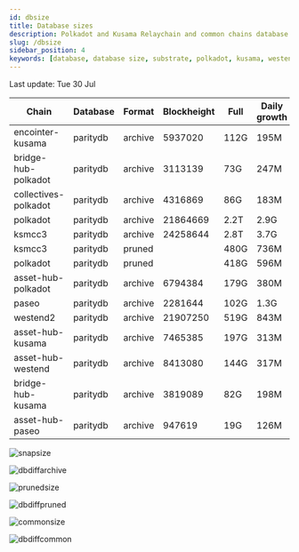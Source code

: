 ```yaml
---
id: dbsize
title: Database sizes
description: Polkadot and Kusama Relaychain and common chains database sizes
slug: /dbsize
sidebar_position: 4
keywords: [database, database size, substrate, polkadot, kusama, westend]
---
```



Last update: Tue 30 Jul

| Chain    | Database   | Format | Blockheight | Full         | Daily growth |
| ------------------------| ----------- | -------- | ------- | ---------- | ----- | 
| encointer-kusama | paritydb | archive | 5937020 | 112G | 195M |
| bridge-hub-polkadot | paritydb | archive | 3113139 | 73G | 247M |
| collectives-polkadot | paritydb | archive | 4316869 | 86G | 183M |
| polkadot | paritydb | archive | 21864669 | 2.2T | 2.9G |
| ksmcc3 | paritydb | archive | 24258644 | 2.8T | 3.7G |
| ksmcc3 | paritydb | pruned |  | 480G | 736M |
| polkadot | paritydb | pruned |  | 418G | 596M |
| asset-hub-polkadot | paritydb | archive | 6794384 | 179G | 380M |
| paseo | paritydb | archive | 2281644 | 102G | 1.3G |
| westend2 | paritydb | archive | 21907250 | 519G | 843M |
| asset-hub-kusama | paritydb | archive | 7465385 | 197G | 313M |
| asset-hub-westend | paritydb | archive | 8413080 | 144G | 317M |
| bridge-hub-kusama | paritydb | archive | 3819089 | 82G | 198M |
| asset-hub-paseo | paritydb | archive | 947619 | 19G | 126M |

![snapsize](/img/archivesize.png)

![dbdiffarchive](/img/dbdiffrelay.png)

![prunedsize](/img/prunedsize.png)

![dbdiffpruned](/img/dbdiffpruned.png)

![commonsize](/img/commonsize.png)

![dbdiffcommon](/img/dbdiffcommon.png)
